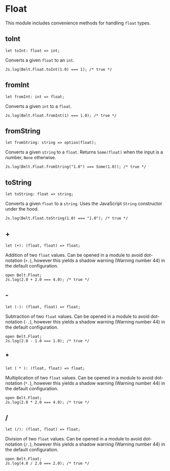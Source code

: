# Float

This module includes convenience methods for handling `float` types.

## toInt

```re sig
let toInt: float => int;
```

Converts a given `float` to an `int`.

```re example
Js.log(Belt.Float.toInt(1.0) === 1); /* true */
```

## fromInt

```re sig
let fromInt: int => float;
```

Converts a given `int` to a `float`.

```re example
Js.log(Belt.Float.fromInt(1) === 1.0); /* true */
```

## fromString

```re sig
let fromString: string => option(float);
```

Converts a given `string` to a `float`. Returns `Some(float)` when the input is a number, `None` otherwise.

```re example
Js.log(Belt.Float.fromString("1.0") === Some(1.0)); /* true */
```

## toString

```re sig
let toString: float => string;
```

Converts a given `float` to a `string`. Uses the JavaScript `String` constructor under the hood.

```re example
Js.log(Belt.Float.toString(1.0) === "1.0"); /* true */
```

## +

```re sig
let (+): (float, float) => float;
```

Addition of two `float` values.
Can be opened in a module to avoid dot-notation (`+.`), however this yields a shadow warning (Warning number 44) in the default configuration.

```re example
open Belt.Float;
Js.log(2.0 + 2.0 === 4.0); /* true */
```

## -

```re sig
let (-): (float, float) => float;
```

Subtraction of two `float` values.
Can be opened in a module to avoid dot-notation (`-.`), however this yields a shadow warning (Warning number 44) in the default configuration.

```re example
open Belt.Float;
Js.log(2.0 - 1.0 === 1.0); /* true */
```

## \*

```re sig
let ( * ): (float, float) => float;
```

Multiplication of two `float` values.
Can be opened in a module to avoid dot-notation (`*.`), however this yields a shadow warning (Warning number 44) in the default configuration.

```re example
open Belt.Float;
Js.log(2.0 * 2.0 === 4.0); /* true */
```

## /

```re sig
let (/): (float, float) => float;
```

Division of two `float` values.
Can be opened in a module to avoid dot-notation (`/.`), however this yields a shadow warning (Warning number 44) in the default configuration.

```re example
open Belt.Float;
Js.log(4.0 / 2.0 === 2.0); /* true */
```
